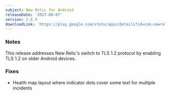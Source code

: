 ```yaml
---
subject: New Relic for Android
releaseDate: '2017-08-07'
version: 2.8.9
downloadLink: 'https://play.google.com/store/apps/details?id=com.newrelic.rpm&hl=en'
---
```


### Notes

This release addresses New Relic's switch to TLS 1.2 protocol by enabling TLS 1.2 on older Android devices.

### Fixes

* Health map layout where indicator dots cover some text for multiple incidents
